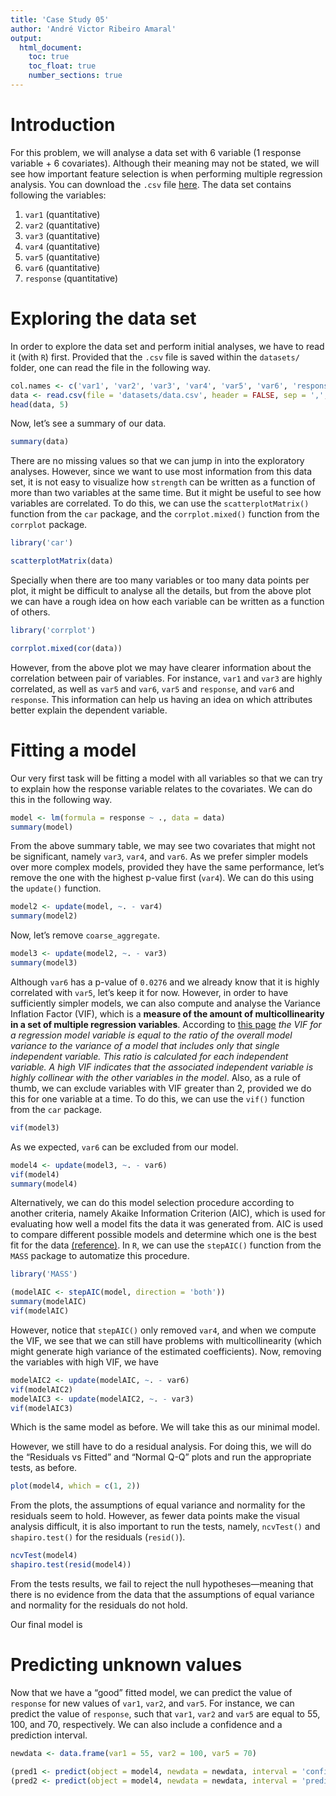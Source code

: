 ```yaml
---
title: 'Case Study 05'
author: 'André Victor Ribeiro Amaral'
output:
  html_document:
    toc: true
    toc_float: true
    number_sections: true
---
```


# Introduction

For this problem, we will analyse a data set with 6 variable (1 response variable + 6 covariates). Although their meaning may not be stated, we will see how important feature selection is when performing multiple regression analysis.  You can download the `.csv` file [here](./datasets/data.csv). The data set contains following the variables:

1. `var1` (quantitative)
2. `var2` (quantitative)
3. `var3` (quantitative)
4. `var4` (quantitative)
5. `var5` (quantitative)
5. `var6` (quantitative)
6. `response` (quantitative)

# Exploring the data set

In order to explore the data set and perform initial analyses, we have to read it (with `R`) first. Provided that the `.csv` file is saved within the `datasets/` folder, one can read the file in the following way.

```r
col.names <- c('var1', 'var2', 'var3', 'var4', 'var5', 'var6', 'response')
data <- read.csv(file = 'datasets/data.csv', header = FALSE, sep = ',', col.names = col.names)
head(data, 5)
```

Now, let's see a summary of our data.

```r
summary(data)
```

There are no missing values so that we can jump in into the exploratory analyses. However, since we want to use most information from this data set, it is not easy to visualize how `strength` can be written as a function of more than two variables at the same time. But it might be useful to see how variables are correlated. To do this, we can use the `scatterplotMatrix()` function from the `car` package, and the `corrplot.mixed()` function from the `corrplot` package.

```r
library('car')

scatterplotMatrix(data)
```

Specially when there are too many variables or too many data points per plot, it might be difficult to analyse all the details, but from the above plot we can have a rough idea on how each variable can be written as a function of others.

```r
library('corrplot')

corrplot.mixed(cor(data))
```

However, from the above plot we may have clearer information about the correlation between pair of variables. For instance, `var1` and `var3` are highly correlated, as well as `var5` and `var6`, `var5` and `response`, and `var6` and `response`. This information can help us having an idea on which attributes better explain the dependent variable.

# Fitting a model

Our very first task will be fitting a model with all variables so that we can try to explain how the response variable relates to the covariates. We can do this in the following way.

```r
model <- lm(formula = response ~ ., data = data)
summary(model)
```

From the above summary table, we may see two covariates that might not be significant, namely `var3`, `var4`, and `var6`. As we prefer simpler models over more complex models, provided they have the same performance, let's remove the one with the highest p-value first (`var4`). We can do this using the `update()` function.

```r
model2 <- update(model, ~. - var4)
summary(model2)
```

Now, let's remove `coarse_aggregate`.

```r
model3 <- update(model2, ~. - var3)
summary(model3)
```


Although `var6` has a p-value of `0.0276` and we already know that it is highly correlated with `var5`, let's keep it for now. However, in order to have sufficiently simpler models, we can also compute and analyse the Variance Inflation Factor (VIF), which is a **measure of the amount of multicollinearity in a set of multiple regression variables**. According to [this page](https://www.investopedia.com/terms/v/variance-inflation-factor.asp) *the VIF for a regression model variable is equal to the ratio of the overall model variance to the variance of a model that includes only that single independent variable. This ratio is calculated for each independent variable. A high VIF indicates that the associated independent variable is highly collinear with the other variables in the model*. Also, as a rule of thumb, we can exclude variables with VIF greater than 2, provided we do this for one variable at a time. To do this, we can use the `vif()` function from the `car` package.

```r
vif(model3)
```

As we expected, `var6` can be excluded from our model.

```r
model4 <- update(model3, ~. - var6)
vif(model4)
summary(model4)
```

Alternatively, we can do this model selection procedure according to another criteria, namely Akaike Information Criterion (AIC), which is used for evaluating how well a model fits the data it was generated from. AIC is used to compare different possible models and determine which one is the best fit for the data [(reference)](https://www.scribbr.com/statistics/akaike-information-criterion/). In `R`, we can use the `stepAIC()` function from the `MASS` package to automatize this procedure.

```r
library('MASS')

(modelAIC <- stepAIC(model, direction = 'both'))
summary(modelAIC)
vif(modelAIC)
```

However, notice that `stepAIC()` only removed `var4`, and when we compute the VIF, we see that we can still have problems with multicollinearity (which might generate high variance of the estimated coefficients). Now, removing the variables with high VIF, we have

```r
modelAIC2 <- update(modelAIC, ~. - var6)
vif(modelAIC2)
modelAIC3 <- update(modelAIC2, ~. - var3)
vif(modelAIC3)
```

Which is the same model as before. We will take this as our minimal model.

However, we still have to do a residual analysis. For doing this, we will do the "Residuals vs Fitted" and "Normal Q-Q" plots and run the appropriate tests, as before.

```r
plot(model4, which = c(1, 2))
```

From the plots, the assumptions of equal variance and normality for the residuals seem to hold. However, as fewer data points make the visual analysis difficult, it is also important to run the tests, namely, `ncvTest()` and `shapiro.test()` for the residuals (`resid()`).

```r
ncvTest(model4)
shapiro.test(resid(model4))
```

From the tests results, we fail to reject the null hypotheses---meaning that there is no evidence from the data that the assumptions of equal variance and normality for the residuals do not hold.

Our final model is

\begin{align*}
\texttt{response}_i &= `r round(model$coefficients[[1]], 3)` + `r round(model$coefficients[[2]], 3)`\texttt{var1}_i + `r round(model$coefficients[[3]], 3)`\texttt{var2}_i + `r round(model$coefficients[[4]], 3)`\texttt{var5}_i
\end{align*}

# Predicting unknown values

Now that we have a "good" fitted model, we can predict the value of `response` for new values of `var1`, `var2`, and `var5`. For instance, we can predict the value of `response`, such that `var1`, `var2` and `var5` are equal to 55, 100, and 70, respectively. We can also include a confidence and a prediction interval.

```r
newdata <- data.frame(var1 = 55, var2 = 100, var5 = 70)

(pred1 <- predict(object = model4, newdata = newdata, interval = 'confidence'))
(pred2 <- predict(object = model4, newdata = newdata, interval = 'prediction'))
```

